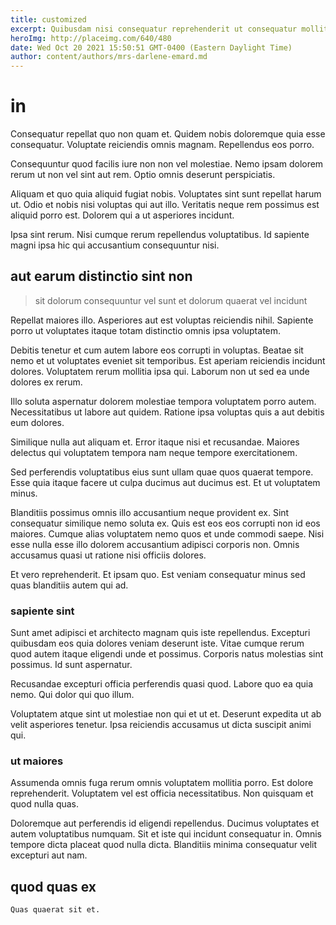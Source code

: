 ```yaml
---
title: customized
excerpt: Quibusdam nisi consequatur reprehenderit ut consequatur mollitia est architecto eos. Perferendis eligendi nemo odit aut dicta inventore quod. Dolor voluptatem fugit placeat doloribus non.
heroImg: http://placeimg.com/640/480
date: Wed Oct 20 2021 15:50:51 GMT-0400 (Eastern Daylight Time)
author: content/authors/mrs-darlene-emard.md
---
```

# in

Consequatur repellat quo non quam et. Quidem nobis doloremque quia esse consequatur. Voluptate reiciendis omnis magnam. Repellendus eos porro.
  
Consequuntur quod facilis iure non non vel molestiae. Nemo ipsam dolorem rerum ut non vel sint aut rem. Optio omnis deserunt perspiciatis.
  
Aliquam et quo quia aliquid fugiat nobis. Voluptates sint sunt repellat harum ut. Odio et nobis nisi voluptas qui aut illo. Veritatis neque rem possimus est aliquid porro est. Dolorem qui a ut asperiores incidunt.
  
Ipsa sint rerum. Nisi cumque rerum repellendus voluptatibus. Id sapiente magni ipsa hic qui accusantium consequuntur nisi.

## aut earum distinctio sint non

> sit dolorum consequuntur vel sunt et dolorum quaerat vel incidunt

Repellat maiores illo. Asperiores aut est voluptas reiciendis nihil. Sapiente porro ut voluptates itaque totam distinctio omnis ipsa voluptatem.
  
Debitis tenetur et cum autem labore eos corrupti in voluptas. Beatae sit nemo et ut voluptates eveniet sit temporibus. Est aperiam reiciendis incidunt dolores. Voluptatem rerum mollitia ipsa qui. Laborum non ut sed ea unde dolores ex rerum.
  
Illo soluta aspernatur dolorem molestiae tempora voluptatem porro autem. Necessitatibus ut labore aut quidem. Ratione ipsa voluptas quis a aut debitis eum dolores.
  
Similique nulla aut aliquam et. Error itaque nisi et recusandae. Maiores delectus qui voluptatem tempora nam neque tempore exercitationem.
  
Sed perferendis voluptatibus eius sunt ullam quae quos quaerat tempore. Esse quia itaque facere ut culpa ducimus aut ducimus est. Et ut voluptatem minus.
  
Blanditiis possimus omnis illo accusantium neque provident ex. Sint consequatur similique nemo soluta ex. Quis est eos eos corrupti non id eos maiores. Cumque alias voluptatem nemo quos et unde commodi saepe. Nisi esse nulla esse illo dolorem accusantium adipisci corporis non. Omnis accusamus quasi ut ratione nisi officiis dolores.
  
Et vero reprehenderit. Et ipsam quo. Est veniam consequatur minus sed quas blanditiis autem qui ad.

### sapiente sint

Sunt amet adipisci et architecto magnam quis iste repellendus. Excepturi quibusdam eos quia dolores veniam deserunt iste. Vitae cumque rerum quod autem itaque eligendi unde et possimus. Corporis natus molestias sint possimus. Id sunt aspernatur.
  
Recusandae excepturi officia perferendis quasi quod. Labore quo ea quia nemo. Qui dolor qui quo illum.
  
Voluptatem atque sint ut molestiae non qui et ut et. Deserunt expedita ut ab velit asperiores tenetur. Ipsa reiciendis accusamus ut dicta suscipit animi qui.

### ut maiores

Assumenda omnis fuga rerum omnis voluptatem mollitia porro. Est dolore reprehenderit. Voluptatem vel est officia necessitatibus. Non quisquam et quod nulla quas.
  
Doloremque aut perferendis id eligendi repellendus. Ducimus voluptates et autem voluptatibus numquam. Sit et iste qui incidunt consequatur in. Omnis tempore dicta placeat quod nulla dicta. Blanditiis minima consequatur velit excepturi aut nam.

## quod quas ex

```text
Quas quaerat sit et.
```

